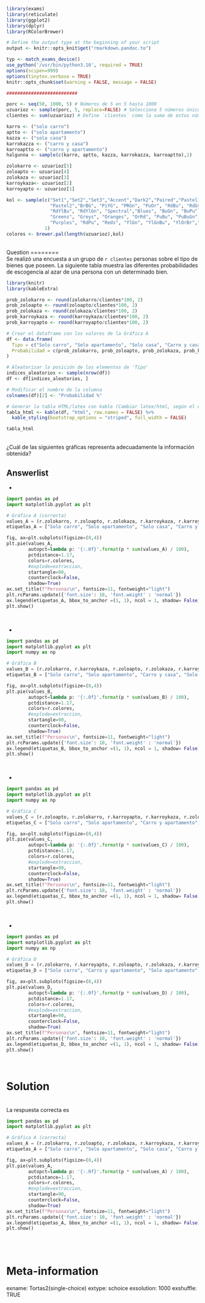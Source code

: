 ```r
library(exams)
library(reticulate)
library(ggplot2)
library(dplyr)
library(RColorBrewer)

# Define the output type at the beginning of your script
output <- knitr::opts_knit$get("rmarkdown.pandoc.to")

typ <- match_exams_device()
use_python('/usr/bin/python3.10', required = TRUE)
options(scipen=999)
options(tinytex.verbose = TRUE)
knitr::opts_chunk$set(warning = FALSE, message = FALSE)

##########################

porc <- seq(50, 1000, 5) # Números de 5 en 5 hasta 1000
uzuarioz <- sample(porc, 5, replace=FALSE) # Selecciona 5 números únicos
clientes <- sum(uzuarioz) # Define `clientes` como la suma de estos números

karro <- ("solo carro")
aptto <- ("solo apartamento")
kazza <- ("solo casa")
karrokazza <- ("carro y casa")
karroaptto <- ("carro y apartamento")
halgunna <- sample(c(karro, aptto, kazza, karrokazza, karroaptto),1)
```

```r
zolokarro <- uzuarioz[5]
zoloapto <- uzuarioz[4]
zolokaza <- uzuarioz[3]
karroykaza<- uzuarioz[2]
karroyapto <- uzuarioz[1]

kol <- sample(c("Set1","Set2","Set3","Accent","Dark2","Paired","Pastel1",
                "Pastel2","BrBG", "PiYG", "PRGn", "PuOr", "RdBu", "RdGy",
                "RdYlBu", "RdYlGn", "Spectral","Blues", "BuGn", "BuPu", "GnBu",
                "Greens", "Greys", "Oranges", "OrRd", "PuBu", "PuBuGn", "PuRd",
                "Purples", "RdPu", "Reds", "YlGn", "YlGnBu", "YlOrBr","YlOrRd"),
              1)
colores <- brewer.pal(length(uzuarioz),kol)
```
\
Question
========
\
Se realizó una encuesta a un grupo de `r clientes` personas sobre el tipo de bienes que poseen. La siguiente tabla muestra las diferentes probabilidades de escogencia al azar de una persona con un determinado bien.
\

```r
library(knitr)
library(kableExtra)

prob_zolokarro <- round(zolokarro/clientes*100, 2)
prob_zoloapto <- round(zoloapto/clientes*100, 2)
prob_zolokaza <- round(zolokaza/clientes*100, 2)
prob_karroykaza <- round(karroykaza/clientes*100, 2)
prob_karroyapto <- round(karroyapto/clientes*100, 2)

# Crear el dataframe con los valores de la Gráfica A
df <- data.frame(
  Tipo = c("Solo carro", "Solo apartamento", "Solo casa", "Carro y casa", "Carro y apartamento"),
  Probabilidad = c(prob_zolokarro, prob_zoloapto, prob_zolokaza, prob_karroykaza, prob_karroyapto)
)

# Aleatorizar la posición de los elementos de 'Tipo'
indices_aleatorios <- sample(nrow(df))
df <- df[indices_aleatorios, ]

# Modificar el nombre de la columna
colnames(df)[2] <- "Probabilidad %"

# Generar la tabla HTML/latex con kable (Cambiar latex/html, según el caso)
tabla_html <- kable(df, "html", row.names = FALSE) %>%
  kable_styling(bootstrap_options = "striped", full_width = FALSE)

tabla_html
```
\
¿Cuál de las siguientes gráficas representa adecuadamente la información obtenida?


Answerlist
----------

- 
```python
import pandas as pd
import matplotlib.pyplot as plt

# Gráfica A (correcta)
values_A = (r.zolokarro, r.zoloapto, r.zolokaza, r.karroykaza, r.karroyapto)
etiquetas_A = ["Solo carro", "Solo apartamento", "Solo casa", "Carro y casa", "Carro y apartamento"]

fig, ax=plt.subplots(figsize=(8,4))
plt.pie(values_A, 
        autopct=lambda p: '{:.0f}'.format(p * sum(values_A) / 100),
        pctdistance=1.17,
        colors=r.colores,
        #explode=extraccion,
        startangle=90,
        counterclock=False,
        shadow=True)
ax.set_title(f"Personas\n", fontsize=11, fontweight="light")
plt.rcParams.update({'font.size': 10, 'font.weight' : 'normal'}) 
ax.legend(etiquetas_A, bbox_to_anchor =(1, 1), ncol = 1, shadow= False)
plt.show()
```
<br/> 

- 
```python
import pandas as pd
import matplotlib.pyplot as plt
import numpy as np

# Gráfica B
values_B = (r.zolokarro, r.karroykaza, r.zoloapto, r.zolokaza, r.karroyapto)  # Cambiamos el orden de los valores
etiquetas_B = ["Solo carro", "Solo apartamento", "Carro y casa", "Solo casa", "Carro y apartamento"]  # Cambiamos el orden de las etiquetas

fig, ax=plt.subplots(figsize=(8,4))
plt.pie(values_B, 
        autopct=lambda p: '{:.0f}'.format(p * sum(values_B) / 100),
        pctdistance=1.17,
        colors=r.colores,
        #explode=extraccion,
        startangle=90,
        counterclock=False,
        shadow=True)
ax.set_title(f"Personas\n", fontsize=11, fontweight="light")
plt.rcParams.update({'font.size': 10, 'font.weight' : 'normal'}) 
ax.legend(etiquetas_B, bbox_to_anchor =(1, 1), ncol = 1, shadow= False)
plt.show()
```
<br/> 

- 
```python
import pandas as pd
import matplotlib.pyplot as plt
import numpy as np

# Gráfica C
values_C = (r.zoloapto, r.zolokarro, r.karroyapto, r.karroykaza, r.zolokaza)  # Cambiamos el orden de los valores
etiquetas_C = ["Solo carro", "Solo apartamento", "Carro y apartamento", "Carro y casa", "Solo casa"]  # Cambiamos el orden de las etiquetas

fig, ax=plt.subplots(figsize=(8,4))
plt.pie(values_C, 
        autopct=lambda p: '{:.0f}'.format(p * sum(values_C) / 100),
        pctdistance=1.17,
        colors=r.colores,
        #explode=extraccion,
        startangle=90,
        counterclock=False,
        shadow=True)
ax.set_title(f"Personas\n", fontsize=11, fontweight="light")
plt.rcParams.update({'font.size': 10, 'font.weight' : 'normal'}) 
ax.legend(etiquetas_C, bbox_to_anchor =(1, 1), ncol = 1, shadow= False)
plt.show()
```
<br/> 

- 
```python
import pandas as pd
import matplotlib.pyplot as plt
import numpy as np

# Gráfica D
values_D = (r.zolokarro, r.karroyapto, r.zoloapto, r.zolokaza, r.karroykaza)  # Cambiamos el orden de los valores
etiquetas_D = ["Solo carro", "Carro y apartamento", "Solo apartamento", "Carro y casa", "Solo casa"]  # Cambiamos el orden de las etiquetas

fig, ax=plt.subplots(figsize=(8,4))
plt.pie(values_D, 
        autopct=lambda p: '{:.0f}'.format(p * sum(values_D) / 100),
        pctdistance=1.17,
        colors=r.colores,
        #explode=extraccion,
        startangle=90,
        counterclock=False,
        shadow=True)
ax.set_title(f"Personas\n", fontsize=11, fontweight="light")
plt.rcParams.update({'font.size': 10, 'font.weight' : 'normal'}) 
ax.legend(etiquetas_D, bbox_to_anchor =(1, 1), ncol = 1, shadow= False)
plt.show()
```
<br/> 

Solution
========
\
La respuesta correcta es

```python
import pandas as pd
import matplotlib.pyplot as plt

# Gráfica A (correcta)
values_A = (r.zolokarro, r.zoloapto, r.zolokaza, r.karroykaza, r.karroyapto)
etiquetas_A = ["Solo carro", "Solo apartamento", "Solo casa", "Carro y casa", "Carro y apartamento"]

fig, ax=plt.subplots(figsize=(8,4))
plt.pie(values_A, 
        autopct=lambda p: '{:.0f}'.format(p * sum(values_A) / 100),
        pctdistance=1.17,
        colors=r.colores,
        #explode=extraccion,
        startangle=90,
        counterclock=False,
        shadow=True)
ax.set_title(f"Personas\n", fontsize=11, fontweight="light")
plt.rcParams.update({'font.size': 10, 'font.weight' : 'normal'}) 
ax.legend(etiquetas_A, bbox_to_anchor =(1, 1), ncol = 1, shadow= False)
plt.show()
```

<br/> 
\

Meta-information
================

exname: Tortas2(single-choice)
extype: schoice
exsolution: 1000
exshuffle: TRUE